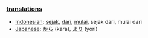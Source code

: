 === [[translation]]s ===
*[[Indonesian]]: [[sejak]], [[dari]], [[mulai]], sejak dari, mulai dari
*[[Japanese]]: [[から]] (kara), [[より]] (yori)